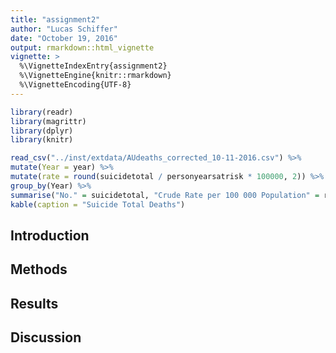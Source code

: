 ```yaml
---
title: "assignment2"
author: "Lucas Schiffer"
date: "October 19, 2016"
output: rmarkdown::html_vignette
vignette: >
  %\VignetteIndexEntry{assignment2}
  %\VignetteEngine{knitr::rmarkdown}
  %\VignetteEncoding{UTF-8}
---
```


```r
library(readr)
library(magrittr)
library(dplyr)
library(knitr)
```


```r
read_csv("../inst/extdata/AUdeaths_corrected_10-11-2016.csv") %>%
mutate(Year = year) %>% 
mutate(rate = round(suicidetotal / personyearsatrisk * 100000, 2)) %>%
group_by(Year) %>%
summarise("No." = suicidetotal, "Crude Rate per 100 000 Population" = rate) %>%
kable(caption = "Suicide Total Deaths")
```



## Introduction



## Methods



## Results



## Discussion


